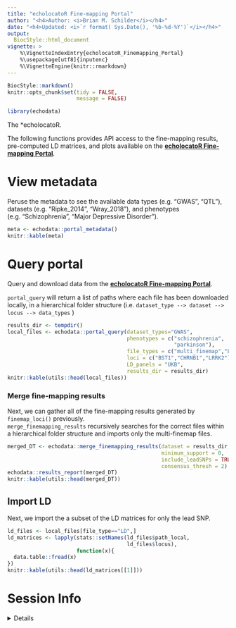 ```yaml
---
title: "echolocatoR Fine-mapping Portal" 
author: "<h4>Author: <i>Brian M. Schilder</i></h4>"
date: "<h4>Updated: <i>`r format( Sys.Date(), '%b-%d-%Y')`</i></h4>"
output:
  BiocStyle::html_document
vignette: >
    %\VignetteIndexEntry{echolocatoR_Finemapping_Portal} 
    %\usepackage[utf8]{inputenc}
    %\VignetteEngine{knitr::rmarkdown}  
---
```


```r
BiocStyle::markdown()
knitr::opts_chunk$set(tidy = FALSE,
                      message = FALSE)
```

```r
library(echodata)
```

The *echolocatoR.

The following functions provides API access to the fine-mapping results, 
pre-computed LD matrices, and plots available on the [**echolocatoR Fine-mapping Portal**](https://rajlab.shinyapps.io/Fine_Mapping_Shiny/).

# View metadata

Peruse the metadata to see the available 
data types (e.g. "GWAS", "QTL"), 
datasets (e.g. "Ripke_2014", "Wray_2018"), and 
phenotypes (e.g. "Schizophrenia", "Major Depressive Disorder").

```r
meta <- echodata::portal_metadata()
knitr::kable(meta)
```

# Query portal

Query and download data from the 
[**echolocatoR Fine-mapping Portal**](https://rajlab.shinyapps.io/Fine_Mapping_Shiny/).

`portal_query` will return a list of paths where each file 
has been downloaded locally, in a hierarchical folder structure 
(i.e. `dataset_type --> dataset --> locus --> data_types` )

```r
results_dir <- tempdir()
local_files <- echodata::portal_query(dataset_types="GWAS",
                                      phenotypes = c("schizophrenia",
                                                     "parkinson"),
                                      file_types = c("multi_finemap","LD"),
                                      loci = c("BST1","CHRNB1","LRRK2"),
                                      LD_panels = "UKB",
                                      results_dir = results_dir)
knitr::kable(utils::head(local_files))
```

### Merge fine-mapping results  

Next, we can gather all of the fine-mapping results generated by
`finemap_loci()` previously.  
`merge_finemapping_results` recursively searches for the correct files
within a hierarchical folder structure and imports only the multi-finemap files. 

```r
merged_DT <- echodata::merge_finemapping_results(dataset = results_dir,   
                                                 minimum_support = 0,
                                                 include_leadSNPs = TRUE,
                                                 consensus_thresh = 2)
echodata::results_report(merged_DT)
knitr::kable(utils::head(merged_DT))
```

## Import LD 

Next, we import the a subset of the LD matrices for only the lead SNP.

```r
ld_files <- local_files[file_type=="LD",]
ld_matrices <- lapply(stats::setNames(ld_files$path_local, 
                                      ld_files$locus),
                      function(x){
  data.table::fread(x)
}) 
knitr::kable(utils::head(ld_matrices[[1]]))
```

# Session Info 

<details> 

```r
utils::sessionInfo()
```

</details>  

